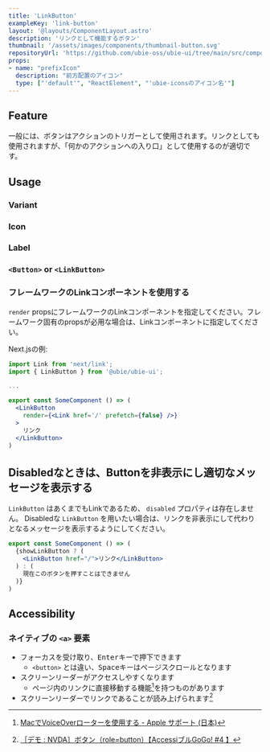 ```yaml
---
title: 'LinkButton'
exampleKey: 'link-button'
layout: '@layouts/ComponentLayout.astro'
description: 'リンクとして機能するボタン'
thumbnail: '/assets/images/components/thumbnail-button.svg'
repositoryUrl: 'https://github.com/ubie-oss/ubie-ui/tree/main/src/components/Button'
props:
- name: "prefixIcon"
  description: "前方配置のアイコン"
  type: ["'default'", "ReactElement", "'ubie-iconsのアイコン名'"]
---
```



## Feature

一般には、ボタンはアクションのトリガーとして使用されます。リンクとしても使用されますが、「何かのアクションへの入り口」として使用するのが適切です。

## Usage

### Variant

<Variant />

### Icon

<Icon />

### Label

<Label />

### `<Button>` or `<LinkButton>`

<SelectingComponent />

### フレームワークのLinkコンポーネントを使用する

`render` propsにフレームワークのLinkコンポーネントを指定してください。フレームワーク固有のpropsが必用な場合は、Linkコンポーネントに指定してください。

Next.jsの例:

```jsx
import Link from 'next/link';
import { LinkButton } from '@ubie/ubie-ui';

...

export const SomeComponent () => (
  <LinkButton
    render={<Link href='/' prefetch={false} />}
  >
    リンク
  </LinkButton>
)
```

## Disabledなときは、Buttonを非表示にし適切なメッセージを表示する

`LinkButton` はあくまでもLinkであるため、 `disabled` プロパティは存在しません。
Disabledな `LinkButton` を用いたい場合は、リンクを非表示にして代わりとなるメッセージを表示するようにしてください。

```jsx
export const SomeComponent () => (
  {showLinkButton ? (
    <LinkButton href="/">リンク</LinkButton>
  ) : (
    現在このボタンを押すことはできません
  )}
)
```

## Accessibility

### ネイティブの `<a>` 要素

- フォーカスを受け取り、<kbd>Enter</kbd>キーで押下できます
  - `<button>` とは違い、<kbd>Space</kbd>キーはページスクロールとなります
- スクリーンリーダーがアクセスしやすくなります
  - ページ内のリンクに直接移動する機能[^rotor]を持つものがあります
- スクリーンリーダーでリンクであることが読み上げられます[^read-link]

[^rotor]: [MacでVoiceOverローターを使用する - Apple サポート (日本)](https://support.apple.com/ja-jp/guide/voiceover/mchlp2719/10/mac/13.0)
[^read-link]: [［デモ : NVDA］ボタン（role=button）【AccessiブルGoGo! #4 】](https://www.youtube.com/watch?v=c8qxQoiWe5M)

